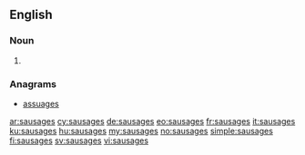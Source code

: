 ==English==

===Noun===
{{head|en|noun plural form}}

# {{plural of|sausage|lang=en}}

===Anagrams===
* [[assuages#English|assuages]]

[[ar:sausages]]
[[cy:sausages]]
[[de:sausages]]
[[eo:sausages]]
[[fr:sausages]]
[[it:sausages]]
[[ku:sausages]]
[[hu:sausages]]
[[my:sausages]]
[[no:sausages]]
[[simple:sausages]]
[[fi:sausages]]
[[sv:sausages]]
[[vi:sausages]]